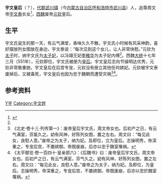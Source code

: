 '''宇文皇后'''（{{bd|6世紀||554年|catIdx=Yu,宇}}？），[[代郡|代郡]][[武川镇|武川镇]]（今[[内蒙古自治区|内蒙古自治区]][[呼和浩特市|呼和浩特市]][[武川县|武川县]]）人，追尊周文帝[[宇文泰|宇文泰]]长女<ref name=autogenerated1>{{Citation| author=王素| year=2014年| title=《大唐西市博物馆新藏北朝墓志疏证》| periodical=《故宫学刊》| volume=| issue=2014年01期| pages=54-73| url=http://www.cnki.com.cn/Article/CJFDTOTAL-GGXK201401003.htmm| doi=| oclc=| accessdate=2015-04-27| archive-date=2016-03-04| archive-url=https://web.archive.org/web/20160304084028/http://www.cnki.com.cn/Article/CJFDTOTAL-GGXK201401003.htmm| dead-url=no}}</ref>，[[西魏|西魏]]废帝[[元钦|元钦]]皇后。

== 生平 ==
宇文氏诞生的那一天，有云气满堂，香味久久不散。宇文氏小时候有风采神韵，喜好摆放列女图放在身边，宇文泰说：“每次见到这个女儿，让人非常快慰。”元钦为[[太子|太子]]时，纳宇文氏为[[太子妃|太子妃]]，以冯翊王妃[[李稚华|李稚华]]为太子妃内傅<ref name=autogenerated1 />。西魏[[大统_(西魏)|大统]]十七年三月（551年），元钦即位，宇文氏被册为[[皇后|皇后]]。宇文皇后志向节操明达优秀，元钦非常敬重她，宇文皇后在后宫专宠，元钦没有册立其他任何嫔妃。元钦被宇文泰废掉后，又被毒死，宇文皇后也因为忠于魏朝而遭受灾祸<ref>《北史·卷十三·列传第一》：废帝皇后宇文氏，周文帝女也。后初产之日，有云气满室，芬氲久之。幼有风神，好陈列女图，置之左右。周文曰：“每见此女，良慰人意。”废帝之为太子，纳为妃。及即位，立为皇后。志操明秀，帝深重之，专宠后宫，不置嫔御。帝既废崩，后亦以忠于魏室罹祸。</ref><ref>《太平御览·卷一百四十·皇亲部六》：《后魏书》曰：废帝皇后宇文氏，周文帝女也。后初产之日，有云气满室，芬气久之。幼有风神，好陈列女图，置之左右。周文曰：“每见此女，良慰人意。”废帝之为太子，纳为妃。及即位，为皇后。志操明秀，帝深重之，专宠后宫，不置嫔御。帝既废崩，后亦以忠於魏室罹祸。</ref>。

==参考资料==
{{reflist}}

{{北魏皇后}}
{{start box}}
{{s-before|[[郁久闾皇后_(西魏文帝)|郁久闾皇后]]}}
{{s-title|[[:category:西魏皇后|西魏皇后]]|551年—554年}}
{{s-after|[[若干皇后|若干皇后]]}}
{{end box}}

[[Category:西魏皇后|Y宇]]
[[Category:宇文姓|Category:宇文姓]]